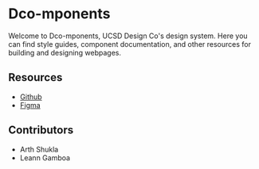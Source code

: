 
<Meta title="Welcome" />

# Dco-mponents

Welcome to Dco-mponents, UCSD Design Co's design system. Here you can find style guides, component documentation, and other resources for building and designing webpages.

## Resources

- [Github](https://github.com/ucsddesignco/dco-mponents)
- [Figma](https://example.com/)

## Contributors

- Arth Shukla
- Leann Gamboa

